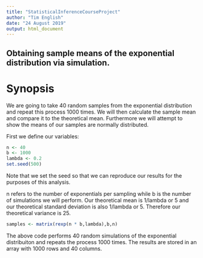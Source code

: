 ```yaml
---
title: "StatisticalInferenceCourseProject"
author: "Tim English"
date: "24 August 2019"
output: html_document
---
```



## Obtaining sample means of the exponential distribution via simulation.

# Synopsis
We are going to take 40 random samples from the exponential distribution and repeat this process 1000 times. We will then calculate the sample mean and compare it to the theoretical mean. Furthermore we will attempt to show the means of our samples are normally distributed. 

First we define our variables:
```r
n <- 40
b <- 1000
lambda <- 0.2
set.seed(500)
```
Note that we set the seed so that we can reproduce our results for the purposes of this analysis. 

n refers to the number of exponentials per sampling while b is the number of simulations we will perform. Our theoretical mean is 1/lambda or 5 and our theoretical standard deviation is also 1/lambda or 5.
Therefore our theoretical variance is 25. 

```r
samples <- matrix(rexp(n * b,lambda),b,n)
```
The above code performs 40 random simulations of the exponential distribuiton and repeats the process 1000 times. The results are stored in an array with 1000 rows and 40 columns.



